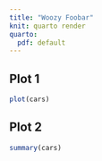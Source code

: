 ```yaml
---
title: "Woozy Foobar"
knit: quarto render
quarto: 
  pdf: default
---
```


## Plot 1

```r
plot(cars)
```

## Plot 2

```r
summary(cars)
```
